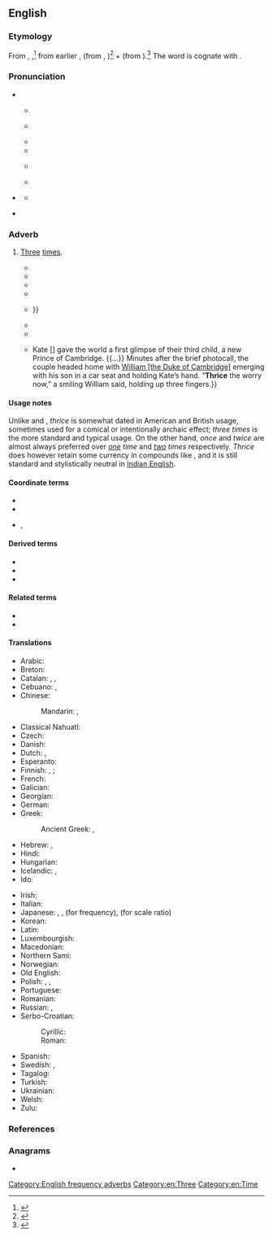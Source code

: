 ==English==
{{was wotd|2018|September|3}}
{{number box|en|3}}

===Etymology===
From {{inh|en|enm|thrīce}}, {{m|enm|thries||three times, thrice; a third time; repeated three times}},<ref>{{R:MED Online|entry=thrīce|part of speech=adv|id=MED45495|accessdate=13 May 2018}}</ref> from earlier {{m|enm|thrī}}, {{m|enm|thrīe||three times, thrice; a third time}} (from {{inh|en|ang|þriwa}}, {{m|ang|þreowa}})<ref>{{R:MED Online|entry=thrī(e|part of speech=adv|id=MED45503|accessdate=13 May 2018}}</ref> + {{m|enm|-es||''suffix forming adverbs of time, place, and manner''}} (from {{der|en|ang|-es||''suffix forming adverbs''}}).<ref>{{R:MED Online|entry=-es|part of speech=''suf.''(1)|noformat=yes|id=MED14416|accessdate=13 May 2018}}</ref> The word is cognate with {{cog|stq|träie||thrice}}.

===Pronunciation===
* {{IPA|/θɹaɪs/|lang=en}}
** {{a|UK}} {{IPA|[θɾ̪̊ɑɪs]|lang=en}}
** {{a|US}} {{IPA|[θɾ̪̊äɪs]|lang=en}}
** {{audio|en-us-thrice.ogg|Audio (US)|lang=en}}
** {{audio|en-us-thrice.flac|Audio (GA)|lang=en}}
** {{a|Canada}} {{IPA|[θɾ̪̊äɪs~θɾ̪̊əɪs]|lang=en}}
** {{a|Ireland}} {{IPA|[θɾ̪̊ɑɪs~θɾ̪̊əɪs~t̪ɾ̪̊ɑɪs~t̪ɾ̪̊əɪs]|lang=en}}
* {{a|th-fronting}} {{IPA|/fɹaɪs/|lang=en}}
** {{a|UK}} {{IPA|[fɹ̠̊ʷɑɪs]|lang=en}}
* {{rhymes|aɪs|lang=en}}

===Adverb===
{{en-adv|-}}

# {{lb|en|dated}} [[three|Three]] [[time#Noun|times]].
#* {{quote-book|author=Io[hn] Weeuer [''i.e.'', {{w|John Weever}}]|title=The Mirror of Martyrs, or The Life and Death of that Thrice Valiant Captaine, and Most Godly Martyre Sir Iohn Old-castle Knight Lord Cobham|url=https://books.google.com/books?id=pQ0zAQAAMAAJ&pg=PP25|location=[London]|publisher=Printed by [[w:Valentine Simmes|V[alentine] S[immes]]] for William Wood|year=1601|oclc=228714775|passage='''Thrice''' [[o'er|ore]] the [[caddow]] I mine armes outſpred: / '''Thrice''' did I fall, before I once could riſe: / Leaning vpon mine elbow for a reſt, / Nodding, I knockt my chin againſt my breſt. // Then ſigh’d, ſlipt downe, and twixt the ſheete and pillow / I nuzled in, joyn’d knees and chin together: / I dream’d I wore a garland of greene willow. / But ſnuffling low, I prickt me with a fether; / So wakt, the bolſter for my backe I choſe, / And yawning '''thrice''', I rub’d mine eyes and roſe.}}
#* {{RQ:Shakespeare Macbeth|act=I|scene=iii|page=132|column=1|passage=The weyward Siſters, hand in hand, / Poſters of the Sea and Land, / Thus doe goe, about, about, / '''Thrice''' to thine, and '''thrice''' to mine, / And '''thrice''' againe, to make vp nine, / Peace, the Charme’s wound vp.}}
#* {{RQ:King James Version|Mark|14|72|url=https://archive.org/stream/Bible1611/Binder1#page/n1276/mode/1up|passage=And the second time the cocke crew : and {{w|Peter}} called to minde the word that {{w|Jesus}} ſaid unto him, Before the cocke crow twiſe, thou ſhalt denie me '''thriſe'''. And when he thought thereon, he wept.}}
#* {{RQ:Bunyan Pilgrim's Progress|page=47|passage=How far might I have been on my way by this time! I am made to tread thoſe ſteps '''thrice''' over, which I needed not to have trod but once: Yea, now alſo I am like to be benighted, for the day is almoſt ſpent.}}
#* {{quote-book|author=[James] Hook|authorlink=James Hook (composer)|title=Once, Twice, Thrice, Sung with Great Applause by Mrs. Bland at Vauxhall Gardens|location=London|publisher=Printed for J. Dale,{{nb...|No. 19, Cornhill, opposite the Royal Exchange, the corner of Hollar Street, Oxford Street, & No. 151, New Bond Street.}}|year=[1805?]|section=stanza 1|pages=4–5|pageurl=https://books.google.com/books?id=gm8yUMo7J5oC&pg=PP2|oclc=498793785|passage=Once, twice, '''thrice''', I met Young Lubin on the Green, / once, twice, '''thrice''', Young Lubin he met me, / the firſt time I beheld the Lad he made a humble bow, / I bluſh'd and hung my ſilly head and felt I don't know how, {{...}}}}
#* {{RQ:Scott Woodstock|volume=III|chapter=IV|page=107|passage=Roger Wildrake, also, who had twice or '''thrice''' put to his eyes what remained of a kerchief, interested by the lady's evident distress, though unable to comprehend the mysterious cause, hastened to assist the divine in supporting so fair a burthen.}}
#* {{quote-book|author=Thomas Malory|authorlink=Thomas Malory|author2=William Patten, compiler|chapter=The Sword Excalibur|title=Heroes and Heroines of Chivalry|series=The Junior Classics|seriesvolume=IV|location=New York, N.Y.|publisher=[[w:Peter Fenelon Collier|P[eter] F[enelon] Collier & Son Corporation]]|year=1918|page=29|pageurl=https://books.google.com/books?id=IyA3AQAAMAAJ&pg=PA29|oclc=256489331|passage=And then he &#91;{{w|Bedivere}}&#93; threw the sword into the water as far as he might, and there came an arm and a hand above the water, and met it and caught it, and so shook it '''thrice''' and brandished. And then the hand vanished away with the sword in the water.}}
#* {{quote-journal|author=Richard Palmer|title=Royal baby: ‘Thrice the worry now!’: Prince William captures the reality of parenthood|url=https://www.express.co.uk/news/royal/950248/royal-baby-latest-prince-william-third-born-parenthood-worry|archiveurl=https://web.archive.org/web/20180615214135/https://www.express.co.uk/news/royal/950248/royal-baby-latest-prince-william-third-born-parenthood-worry|archivedate=15 June 2018|newspaper=[[w:Daily Express|The Sunday Express]]|location=London|date=24 April 2018|passage=Seven hours after giving birth {{...}} Kate &#91;{{w|Catherine, Duchess of Cambridge}}&#93; gave the world a first glimpse of their third child, a new Prince of Cambridge. {{...}} Minutes after the brief photocall, the couple headed home with [[w:William, Duke of Cambridge|William [the Duke of Cambridge]]] emerging with his son in a car seat and holding Kate’s hand. “'''Thrice''' the worry now,” a smiling William said, holding up three fingers.}}

====Usage notes====
Unlike {{m|en|once}} and {{m|en|twice}}, ''thrice'' is somewhat dated in American and British usage, sometimes used for a comical or intentionally archaic effect; ''three times'' is the more standard and typical usage. On the other hand, ''once'' and ''twice'' are almost always preferred over ''[[one]] time'' and ''[[two]] times'' respectively. ''Thrice'' does however retain some currency in compounds like {{m|en|thrice-monthly}}, and it is still standard and stylistically neutral in [[Indian English]].

====Coordinate terms====
* {{l|en|once}}
* {{l|en|twice}}
* {{l|en|fourice}}, {{l|en|frice}} {{qualifier|both rare, nonstandard}}

====Derived terms====
* {{l|en|thricely}}
* {{l|en|thrice-monthly}}
* {{l|en|thrice removed}}

====Related terms====
* {{l|en|thrissome}}
* {{l|en|thryfallow}}

====Translations====
{{trans-top|three times}}
* Arabic: {{t|ar|[[ثَلَاثَ]] [[مَرَّاتٍ]]}}
* Breton: {{t|br|[[teir]] [[gwech]]}}
* Catalan: {{t|ca|[[tres]] [[vegada|vegades]]}}, {{t|ca|[[tres]] [[volta|voltes]]}}, {{t|ca|[[tres]] [[cop|cops]]}}
* Cebuano: {{t|ceb|makatulo}}, {{t|ceb|katulo}}
* Chinese:
*: Mandarin: {{t|cmn|[[三]][[次]]|tr=sān cì}}, {{t|cmn|[[三]][[倍]]|tr=sān bèi}}
* Classical Nahuatl: {{t|nci|ēxpa}}
* Czech: {{t+|cs|třikrát}}
* Danish: {{t|da|[[tre]] [[gang|gange]]}}
* Dutch: {{t+|nl|driemaal}}, {{t+|nl|driewerf}}
* Esperanto: {{t|eo|trifoje}}
* Finnish: {{t+|fi|kolmesti}}, {{t|fi|[[kolme]] [[kerta|kertaa]]}}; {{qualifier|old-fashioned}} {{t|fi|kolmasti}}
* French: {{t|fr|[[trois]] [[fois]]}}
* Galician: {{t|gl|tres veces}}
* Georgian: {{t|ka|სამჯერ|sc=Geor}}
* German: {{t+|de|dreimal}}
* Greek: {{t+|el|τρις}}
*: Ancient Greek: {{t|grc|τρίς}}, {{t|grc|τριάκις}}
* Hebrew: {{t|he|[[פִּי]] [[שָׁלוֹשׁ]]|tr=pí shalósh}}, {{t|he|[[שָׁלוֹשׁ]] [[פעם|פְּעָמִים]]|tr=shalósh p'amím}}
* Hindi: {{t+|hi|तिबारा|sc=Deva}}
* Hungarian: {{t+|hu|háromszor}}
* Icelandic: {{t+|is|þrisvar}}, {{t|is|þrívegis}}
* Ido: {{t|io|trefoye}}
{{trans-mid}}
* Irish: {{t|ga|[[trí]] [[huaire]]}}
* Italian: {{t|it|[[tre]] [[volta|volte]]}}
* Japanese: {{t|ja|三回|tr=sankai}}, {{t+|ja|三度|tr=sando, mitabi‎}}, (for frequency), {{t|ja|三倍|tr=sambai‎}} (for scale ratio)
* Korean: {{t|ko|[[세]] [[번]]|tr=se beon}}
* Latin: {{t+|la|ter}}
* Luxembourgish: {{t|lb|dräimol}}
* Macedonian: {{t|mk|[[три]] [[пати]]}}
* Northern Sami: {{t|se|golbmii}}
* Norwegian: {{t|no|[[tre]] [[gang|ganger]]}}
* Old English: {{t|ang|þreowa}}
* Polish: {{t|pl|[[trzy]] [[raz|razy]]}}, {{t+|pl|trzykrotnie}}, {{t+|pl|trzykroć}}
* Portuguese: {{t|pt|[[três]] [[vez|vezes]]}}
* Romanian: {{t|ro|[[de]] [[trei]] [[oară|ori]]}}
* Russian: {{t+|ru|три́жды}}, {{t|ru|[[три]] [[раз|раза]]}}
* Serbo-Croatian:
*: Cyrillic: {{t|sh|три́пут|sc=Cyrl}}
*: Roman: {{t+|sh|tríput}}
* Spanish: {{t|es|[[tres]] [[vez|veces]]}}
* Swedish: {{t|sv|[[tre]] [[gång|gånger]]}}, {{t+|sv|trefalt}}
* Tagalog: {{t+|tl|makaitlo}}
* Turkish: {{t|tr|[[üç]] [[kere]]}}
* Ukrainian: {{t|uk|тричі}}
* Welsh: {{t|cy|teirgwaith}}
* Zulu: {{t|zu|kathathu}}
{{trans-bottom}}

===References===
<references />

===Anagrams===
* {{anagrams|en|Triche|cither|crieth|itcher|rhetic}}

[[Category:English frequency adverbs]]
[[Category:en:Three]]
[[Category:en:Time]]